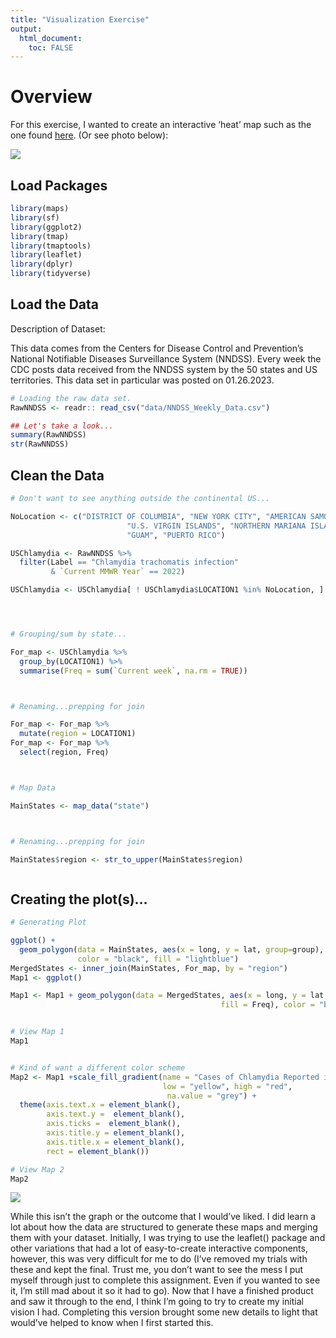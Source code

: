 ```yaml
---
title: "Visualization Exercise"
output:
  html_document:
    toc: FALSE
---
```


# Overview

For this exercise, I wanted to create an interactive 'heat' map such as the one found [here](https://rstudio.github.io/leaflet/choropleths.html). (Or see photo below):

![](data/Capture.PNG)

## Load Packages

```r
library(maps)
library(sf)
library(ggplot2)
library(tmap)
library(tmaptools)
library(leaflet)
library(dplyr)
library(tidyverse)
```

## Load the Data

Description of Dataset:

This data comes from the Centers for Disease Control and Prevention's National Notifiable Diseases Surveillance System (NNDSS). Every week the CDC posts data received from the NNDSS system by the 50 states and US territories. This data set in particular was posted on 01.26.2023.

```r

# Loading the raw data set.
RawNNDSS <- readr:: read_csv("data/NNDSS_Weekly_Data.csv")

## Let's take a look...
summary(RawNNDSS)
str(RawNNDSS)

```

## Clean the Data

```r

# Don't want to see anything outside the continental US...

NoLocation <- c("DISTRICT OF COLUMBIA", "NEW YORK CITY", "AMERICAN SAMOA", 
                          "U.S. VIRGIN ISLANDS", "NORTHERN MARIANA ISLANDS", 
                          "GUAM", "PUERTO RICO")

USChlamydia <- RawNNDSS %>%
  filter(Label == "Chlamydia trachomatis infection" 
         & `Current MMWR Year` == 2022)

USChlamydia <- USChlamydia[ ! USChlamydia$LOCATION1 %in% NoLocation, ]




# Grouping/sum by state...

For_map <- USChlamydia %>%
  group_by(LOCATION1) %>%
  summarise(Freq = sum(`Current week`, na.rm = TRUE))



# Renaming...prepping for join

For_map <- For_map %>%
  mutate(region = LOCATION1)
For_map <- For_map %>%
  select(region, Freq)



# Map Data

MainStates <- map_data("state")



# Renaming...prepping for join

MainStates$region <- str_to_upper(MainStates$region)



```

## Creating the plot(s)...

```r

# Generating Plot 

ggplot() +
  geom_polygon(data = MainStates, aes(x = long, y = lat, group=group),
               color = "black", fill = "lightblue")
MergedStates <- inner_join(MainStates, For_map, by = "region")
Map1 <- ggplot()

Map1 <- Map1 + geom_polygon(data = MergedStates, aes(x = long, y = lat, group = group,
                                               fill = Freq), color = "black", linewidth = 0.2)


# View Map 1
Map1


# Kind of want a different color scheme
Map2 <- Map1 +scale_fill_gradient(name = "Cases of Chlamydia Reported in 2022",
                                  low = "yellow", high = "red",
                                   na.value = "grey") +
  theme(axis.text.x = element_blank(),
        axis.text.y =  element_blank(),
        axis.ticks =  element_blank(),
        axis.title.y = element_blank(),
        axis.title.x = element_blank(),
        rect = element_blank())

# View Map 2
Map2

```

![](data/file_show2)

While this isn't the graph or the outcome that I would've liked. I did learn a lot about how the data are structured to generate these maps and merging them with your dataset. Initially, I was trying to use the leaflet() package and other variations that had a lot of easy-to-create interactive components, however, this was very difficult for me to do (I've removed my trials with these and kept the final. Trust me, you don't want to see the mess I put myself through just to complete this assignment. Even if you wanted to see it, I'm still mad about it so it had to go). Now that I have a finished product and saw it through to the end, I think I'm going to try to create my initial vision I had. Completing this version brought some new details to light that would've helped to know when I first started this.
